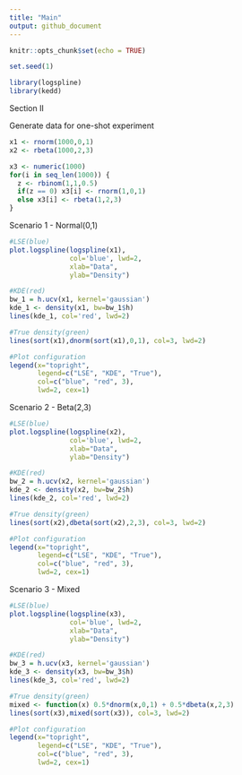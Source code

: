 ---
title: "Main"
output: github_document
---

```{r setup, include=FALSE}
knitr::opts_chunk$set(echo = TRUE)
```

```{r}
set.seed(1)

library(logspline)
library(kedd)
```

Section II

Generate data for one-shot experiment
```{r}
x1 <- rnorm(1000,0,1)
x2 <- rbeta(1000,2,3)

x3 <- numeric(1000)
for(i in seq_len(1000)) {
  z <- rbinom(1,1,0.5)
  if(z == 0) x3[i] <- rnorm(1,0,1)
  else x3[i] <- rbeta(1,2,3)
}
```

Scenario 1 - Normal(0,1)
```{r Sc1}
#LSE(blue)
plot.logspline(logspline(x1), 
               col='blue', lwd=2, 
               xlab="Data", 
               ylab="Density")

#KDE(red)
bw_1 = h.ucv(x1, kernel='gaussian')
kde_1 <- density(x1, bw=bw_1$h)
lines(kde_1, col='red', lwd=2)

#True density(green)
lines(sort(x1),dnorm(sort(x1),0,1), col=3, lwd=2)

#Plot configuration
legend(x="topright",
       legend=c("LSE", "KDE", "True"),
       col=c("blue", "red", 3), 
       lwd=2, cex=1)
```

Scenario 2 - Beta(2,3)
```{r Sc2}
#LSE(blue)
plot.logspline(logspline(x2), 
               col='blue', lwd=2, 
               xlab="Data", 
               ylab="Density")

#KDE(red)
bw_2 = h.ucv(x2, kernel='gaussian')
kde_2 <- density(x2, bw=bw_2$h)
lines(kde_2, col='red', lwd=2)

#True density(green)
lines(sort(x2),dbeta(sort(x2),2,3), col=3, lwd=2)

#Plot configuration
legend(x="topright",
       legend=c("LSE", "KDE", "True"),
       col=c("blue", "red", 3), 
       lwd=2, cex=1)
```

Scenario 3 - Mixed
```{r Sc3}
#LSE(blue)
plot.logspline(logspline(x3), 
               col='blue', lwd=2, 
               xlab="Data", 
               ylab="Density")

#KDE(red)
bw_3 = h.ucv(x3, kernel='gaussian')
kde_3 <- density(x3, bw=bw_3$h)
lines(kde_3, col='red', lwd=2)

#True density(green)
mixed <- function(x) 0.5*dnorm(x,0,1) + 0.5*dbeta(x,2,3)
lines(sort(x3),mixed(sort(x3)), col=3, lwd=2)

#Plot configuration
legend(x="topright",
       legend=c("LSE", "KDE", "True"),
       col=c("blue", "red", 3), 
       lwd=2, cex=1)
```